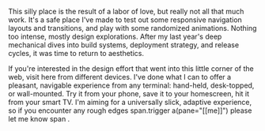 This silly place is the result of a labor of love, but really not all that much work. It's a safe place I've made to test out some responsive navigation layouts and transitions, and play with some randomized animations. Nothing too intense, mostly design explorations. After my last year's deep mechanical dives into build systems, deployment strategy, and release cycles, it was time to return to aesthetics.

If you're interested in the design effort that went into this little corner of the web, visit here from different devices. I've done what I can to offer a pleasant, navigable experience from any terminal: hand-held, desk-topped, or wall-mounted. Try it from your phone, save it to your homescreen, hit it from your smart TV. I'm aiming for a universally slick, adaptive experience, so if you encounter any rough edges 
span.trigger
a(pane="[[me]]") please let me know
span .

